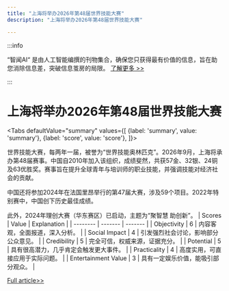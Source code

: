```yaml
---
title: "上海将举办2026年第48届世界技能大赛"
description: "上海将举办2026年第48届世界技能大赛"

---
```



:::info

“智闻AI“ 是由人工智能编撰的刊物集合，确保您只获得最有价值的信息，旨在助您消除信息差，突破信息茧房的局限。  [了解更多 >>](/)

:::

# 上海将举办2026年第48届世界技能大赛


<Tabs
	defaultValue="summary"
	values={[
	{label: 'summary', value: 'summary'},
	{label: 'score', value: 'score'},
]}>
<TabItem value="summary">


世界技能大赛，每两年一届，被誉为“世界技能奥林匹克”。2026年9月，上海将承办第48届赛事。中国自2010年加入该组织，成绩斐然，共获57金、32银、24铜及63优胜奖。赛事旨在提升全球青年与培训师的职业技能，并强调技能对经济社会的贡献。

中国还将参加2024年在法国里昂举行的第47届大赛，涉及59个项目。2022年特别赛中，中国创下历史最佳成绩。

此外，2024年理创大赛（华东赛区）已启动，主题为“聚智慧 助创新”。
</TabItem>
<TabItem value="score">
	| Scores     | Value   | Explanation |
	| -------- | ------- | ------- |
	| Objectivity  | 6    | 内容客观，全面报道，深入分析。    |
	| Social Impact | 4     | 引发强烈社会讨论，影响部分公众意见。    |
	| Credibility    | 5    | 完全可信，权威来源，证据充分。    |
	| Potential    | 5    | 具有很高潜力，几乎肯定会触发更大事件。    |
	| Practicality    | 4    | 高度实用，可直接应用于实际问题。    |
	| Entertainment Value    | 3    | 具有一定娱乐价值，能吸引部分观众。    |
</TabItem>
</Tabs>

[Full article>>](https://readhub.cn/topic/8bV4E3jk0wD)
